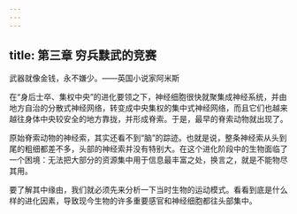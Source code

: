 ```yaml
---
---
---
```

title: 第三章 穷兵黩武的竞赛
---




武器就像金钱，永不嫌少。——英国小说家阿米斯

在“身后士卒、集权中央”的进化要领之下，神经细胞很快就聚集成神经系统，并由地方自治的分散式神经网络，转变成中央集权的集中式神经网络，而且它们也越来越往身体中央较安全的地方靠拢，并形成脊索。于是，最早的脊索动物就出现了。

原始脊索动物的神经索，其实还看不到“脑”的踪迹。也就是说，整条神经索从头到尾的粗细都差不多，头部的神经索并没有特别大。在这个进化阶段中的生物面临了一个困境：无法把大部分的资源集中用于信息最丰富之处，换言之，就是不能物尽其用。

要了解其中缘由，我们就必须先来分析一下当时生物的运动模式。看看到底是什么样的进化因素，导致现今生物的许多重要感官和神经细胞都往头部集中。